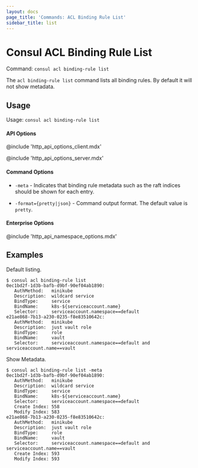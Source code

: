 ```yaml
---
layout: docs
page_title: 'Commands: ACL Binding Rule List'
sidebar_title: list
---
```


# Consul ACL Binding Rule List

Command: `consul acl binding-rule list`

The `acl binding-rule list` command lists all binding rules. By default it will not show metadata.

## Usage

Usage: `consul acl binding-rule list`

#### API Options

@include 'http_api_options_client.mdx'

@include 'http_api_options_server.mdx'

#### Command Options

- `-meta` - Indicates that binding rule metadata such as the raft indices
  should be shown for each entry.

- `-format={pretty|json}` - Command output format. The default value is `pretty`.

#### Enterprise Options

@include 'http_api_namespace_options.mdx'

## Examples

Default listing.

```shell-session
$ consul acl binding-rule list
0ec1bd2f-1d3b-bafb-d9bf-90ef04ab1890:
   AuthMethod:   minikube
   Description:  wildcard service
   BindType:     service
   BindName:     k8s-${serviceaccount.name}
   Selector:     serviceaccount.namespace==default
e21ae868-7b13-a230-0235-f8e83510642c:
   AuthMethod:   minikube
   Description:  just vault role
   BindType:     role
   BindName:     vault
   Selector:     serviceaccount.namespace==default and serviceaccount.name==vault
```

Show Metadata.

```shell-session
$ consul acl binding-rule list -meta
0ec1bd2f-1d3b-bafb-d9bf-90ef04ab1890:
   AuthMethod:   minikube
   Description:  wildcard service
   BindType:     service
   BindName:     k8s-${serviceaccount.name}
   Selector:     serviceaccount.namespace==default
   Create Index: 558
   Modify Index: 583
e21ae868-7b13-a230-0235-f8e83510642c:
   AuthMethod:   minikube
   Description:  just vault role
   BindType:     role
   BindName:     vault
   Selector:     serviceaccount.namespace==default and serviceaccount.name==vault
   Create Index: 593
   Modify Index: 593
```
